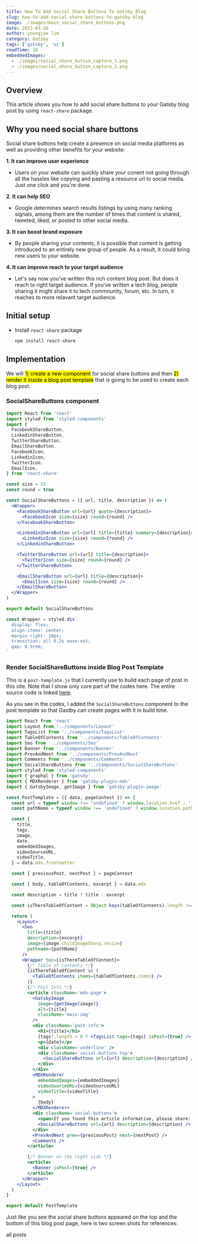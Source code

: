 ```yaml
---
title: How To Add Social Share Buttons To Gatsby Blog
slug: how-to-add-social-share-buttons-to-gatsby-blog
image: ./images/main_social_share_buttons.png
date: 2022-03-26
author: youngjae lim
category: Gatsby
tags: ['gatsby', 'ui']
readTime: 10
embeddedImages:
  - ./images/social_share_button_capture_1.png
  - ./images/social_share_button_capture_2.png
---
```



## Overview

This article shows you how to add social share buttons to your Gatsby blog post by using `react-share` package.

## Why you need social share buttons

Social share buttons help create a presence on social media platforms as well as providing other benefits for your website:

**1. It can improve user experience**

- Users on your website can quickly share your conent not going through all the hassles like copying and pasting a resource url to social media. Just one click and you're done.

**2. It can help SEO**

- Google determines search results listings by using many ranking signals, among them are the number of times that content is shared, tweeted, liked, or posted to other social media.

**3. It can boost brand exposure**

- By people sharing your contents, it is possible that content is getting introduced to an entirely new group of people. As a result, it could bring new users to your website.

**4. It can improve reach to your target audience**

- Let's say now you've written this rich content blog post. But does it reach to right target audience. If you've written a tech blog, people sharing it might share it to tech commnunity, forum, etc. In turn, it reaches to more relavant target audience.

## Initial setup

- Install `react-share` package

  ```bash
  npm install react-share
  ```

## Implementation

We will <mark>1) create a new component</mark> for social share buttons and then <mark>2) render it inside a blog post template</mark> that is going to be used to create each blog post.

### SocialShareButtons component

```jsx file=./src/components/SocialShareButtons.js
import React from 'react'
import styled from 'styled-components'
import {
  FacebookShareButton,
  LinkedinShareButton,
  TwitterShareButton,
  EmailShareButton,
  FacebookIcon,
  LinkedinIcon,
  TwitterIcon,
  EmailIcon,
} from 'react-share'

const size = 32
const round = true

const SocialShareButtons = ({ url, title, description }) => (
  <Wrapper>
    <FacebookShareButton url={url} quote={description}>
      <FacebookIcon size={size} round={round} />
    </FacebookShareButton>

    <LinkedinShareButton url={url} title={title} summary={description}>
      <LinkedinIcon size={size} round={round} />
    </LinkedinShareButton>

    <TwitterShareButton url={url} title={description}>
      <TwitterIcon size={size} round={round} />
    </TwitterShareButton>

    <EmailShareButton url={url} title={description}>
      <EmailIcon size={size} round={round} />
    </EmailShareButton>
  </Wrapper>
)

export default SocialShareButtons

const Wrapper = styled.div`
  display: flex;
  align-items: center;
  margin-right: 10px;
  transition: all 0.2s ease-out;
  gap: 0.5rem;
`
```

### Render SocialShareButtons inside Blog Post Template

This is a `post-template.js` that I currently use to build each page of post in this site. Note that I show only core part of the codes here. The entire source code is linked [here](https://github.com/youngjae-lim/youngjae-lim.github.io/blob/dev/src/templates/post-template.js).

As you see in the codes, I added the `SocialShareButtons` component to the post template so that Gastby can create pages with it in build time.

```jsx file=./src/templates/post-template.js add=9,62-64,73-76
import React from 'react'
import Layout from '../components/Layout'
import TagsList from '../components/TagsList'
import TableOfContents from '../components/TableOfContents'
import Seo from '../components/Seo'
import Banner from '../components/Banner'
import PrevAndNext from '../components/PrevAndNext'
import Comments from '../components/Comments'
import SocialShareButtons from '../components/SocialShareButtons'
import styled from 'styled-components'
import { graphql } from 'gatsby'
import { MDXRenderer } from 'gatsby-plugin-mdx'
import { GatsbyImage, getImage } from 'gatsby-plugin-image'

const PostTemplate = ({ data, pageContext }) => {
  const url = typeof window !== 'undefined' ? window.location.href : ''
  const pathName = typeof window !== 'undefined' ? window.location.pathname : ''

  const {
    title,
    tags,
    image,
    date,
    embeddedImages,
    videoSourceURL,
    videoTitle,
  } = data.mdx.frontmatter

  const { previousPost, nextPost } = pageContext

  const { body, tableOfContents, excerpt } = data.mdx

  const description = title ? title : excerpt

  const isThereTableOfContent = Object.keys(tableOfContents).length !== 0

  return (
    <Layout>
      <Seo
        title={title}
        description={excerpt}
        image={image.childImageSharp.resize}
        pathname={pathName}
      />
      <Wrapper toc={isThereTableOfContent}>
        {/* Table of Contents */}
        {isThereTableOfContent && (
          <TableOfContents items={tableOfContents.items} />
        )}
        {/* Post Info */}
        <article className='mdx-page'>
          <GatsbyImage
            image={getImage(image)}
            alt={title}
            className='main-img'
          />
          <div className='post-info'>
            <h1>{title}</h1>
            {tags?.length > 0 ? <TagsList tags={tags} isPost={true} /> : ''}
            <p>{date}</p>
            <div className='underline' />
            <div className='social-buttons-top'>
              <SocialShareButtons url={url} description={description} />
            </div>
          </div>
          <MDXRenderer
            embeddedImages={embeddedImages}
            videoSourceURL={videoSourceURL}
            videoTitle={videoTitle}
          >
            {body}
          </MDXRenderer>
          <div className='social-buttons'>
            <span>If you found this article informative, please share: </span>
            <SocialShareButtons url={url} description={description} />
          </div>
          <PrevAndNext prev={previousPost} next={nextPost} />
          <Comments />
        </article>

        {/* Banner on the right side */}
        <article>
          <Banner isPost={true} />
        </article>
      </Wrapper>
    </Layout>
  )
}

export default PostTemplate
```

Just like you see the social share buttons appeared on the top and the bottom of this blog post page, here is two screen shots for references:

<GatsbyImage
  image={getImage(props.embeddedImages[0])}
  alt='github env variable'
/>
<GatsbyImage
  image={getImage(props.embeddedImages[1])}
  alt='github env variable'
/>

<Link to='/posts' className='btn center-btn'>
  all posts
</Link>
